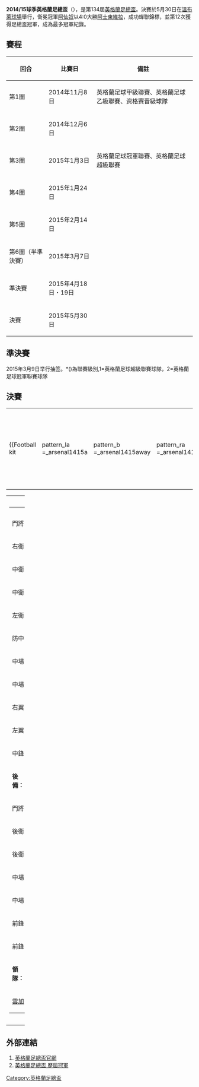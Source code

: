 {{NOTETA|G1=足球|G2=FAcup}}{{Infobox football tournament season
| title                      = 英格蘭足總盃
| year                       = 2014–15
| other_titles               = 
| image                      = 
| imagesize                  = 
| caption                    = 
| country                    = {{ENG}}<br />{{WAL}}
| dates                      = 16/8/2014 – 30/5/2015
| num_teams                  = 736
| champions                  = [[阿仙奴|阿仙奴]] <small>(第 12 次奪冠)</small>
| runner-up                  = [[阿士東維拉|阿士東維拉]]
| third                      = 
| fourth                     = 
| continentalcup1            = 
| continentalcup1 qualifiers = 
| matches                    = 
| goals                      = 
| attendance                 = 
| top goal scorer            = 
| player                     = 
| prevseason                 = [[2013-14球季英格蘭足總盃|2013–14]]
| nextseason                 = [[2015-16球季英格蘭足總盃|2015–16]]
| extra information          = 
| updated                    = 
}}
'''2014/15球季英格蘭足總盃'''（{{lang-en|FA Cup}}），是第134屆[[英格蘭足總盃|英格蘭足總盃]]。決賽於5月30日在[[溫布萊球場|溫布萊球場]]舉行，衛冕冠軍[[阿仙奴|阿仙奴]]以4:0大勝[[阿士東維拉|阿士東維拉]]，成功蟬聯錦標，並第12次獲得足總盃冠軍，成為最多冠軍紀錄。

== 賽程 ==
{| class="wikitable"
!回合!!比賽日!!備註
|-
!第1圈
|2014年11月8日
|英格蘭足球甲級聯賽、英格蘭足球乙級聯賽、资格赛晋級球隊
|-
!第2圈
|2014年12月6日
|
|-
!第3圈
|2015年1月3日
|英格蘭足球冠軍聯賽、英格蘭足球超級聯賽
|-
!第4圈
|2015年1月24日
|
|-
!第5圈
|2015年2月14日
|
|-
!第6圈（半準決賽）
|2015年3月7日
|
|-
!準決賽
|2015年4月18日・19日
|
|-
!決賽
|2015年5月30日
|
|}

== 準決賽 ==
2015年3月9日举行抽签。*()為聯賽級別,1=英格蘭足球超級聯賽球隊，2=英格蘭足球冠軍聯賽球隊

{{footballbox collapsible
|round=
|date=2015年4月18日
|time=17:20
|team1=[[雷丁|雷丁]] (2)
|score= 1 - 2
|aet=yes
|report=[http://www.bbc.co.uk/sport/0/football/32261616 报告]
|team2=[[阿仙奴|阿仙奴]] (1)
|goals1=[[麥奇利|麥奇利]] {{goal|54}}
|goals2=[[阿歷斯·山齊士|阿歷斯·山齊士]] {{goal|39||105+1}}
|stadium=[[溫布萊球場|溫布萊球場]], [[倫敦|倫敦]]
|attendance=84,081人
|referee=[[馬田·艾堅遜|馬田·艾堅遜]]
}}
{{footballbox collapsible
|round=
|date=2015年4月19日
|time=15:00
|team1=[[阿士東維拉|阿士東維拉]] (1)
|score= 2 - 1
|aet=
|report=[http://www.bbc.com/sport/0/football/32273487 报告]
|team2=[[利物浦|利物浦]] (1)
|goals1=[[賓迪基|賓迪基]] {{goal|36}}<br>
[[法比安·德爾夫|法比安·德爾夫]] {{goal|54}}
|goals2=[[古天奴|古天奴]] {{goal|30}}
|stadium=[[溫布萊球場|溫布萊球場]], [[倫敦|倫敦]]
|attendance=85,416人
|referee=[[米高·奧利華|米高·奧利華]]
}}

==決賽==
{{football box
|date=2015年5月30日
|time=17:30 [[英國夏令時間|BST]]
|score=4–0
|report=[http://www.bbc.com/sport/0/football/32856754 報告]
|team1=[[阿仙奴|阿仙奴]] (1)
|team2=[[阿士東維拉|阿士東維拉]] (1)
|goals1=[[禾確特|禾確特]] {{goal|40}}<br>[[阿歷斯·山齊士|阿歷斯·山齊士]] {{goal|50}}<br>[[梅迪薩卡|梅迪薩卡]] {{goal|62}}<br>[[基奧特|基奧特]] {{goal|90+3}}
|goals2=
|stadium=倫敦[[溫布萊球場|溫布萊球場]]
|attendance=89,283
|referee=[[莊拿芬·摩斯|莊拿芬·摩斯]]
}}
{| width=92%
|-
|{{Football kit
| pattern_la =_arsenal1415a
| pattern_b  =_arsenal1415away
| pattern_ra =_arsenal1415a
| pattern_sh =_arsenal1415a
| pattern_so =_arsenal1415a
| leftarm    = 000040
| body       = FFCE00
| rightarm   = 000040
| shorts     = 000040
| socks      = FFCE00
| title      = 阿仙奴
}}
|{{Football kit
| pattern_la= _astonvilla1415h
| pattern_b= _astonvilla1415h
| pattern_ra= _astonvilla1415h
| pattern_so = _astonvilla1415h
| pattern_sh = _astonvilla1415h
| leftarm= 80bfff
| body= 84092e
| rightarm= 80bfff
| shorts= ffffff
| socks= 80bfff
| title      = 阿士東維拉
}}
|}

{| width="100%"
|valign="top" width="50%"|
{| style="font-size: 90%" cellspacing="0" cellpadding="0"
|colspan=4|
|-
!width="35"| !!width="25"|
|-

|門將 || '''1''' ||{{flagicon|POL}} [[沃伊切赫·什琴斯尼|-{zh-hans:沃伊切赫·什琴斯尼;zh-hk:施捷斯尼;zh-tw:什琴斯尼;}-]]
|-
|右衛 || '''39''' ||{{flagicon|ESP}} [[埃克托尔·贝列林|-{zh-hans:埃克托尔·贝列林; zh-hk:比拿連尼;}-]]
|-
|中衛 || '''4''' ||{{flagicon|GER}} [[佩爾·默特薩克|-{zh-hans:佩尔·默特萨克; zh-tw:梅迪薩卡; zh-hk:梅迪薩卡;}-]]
|-
|中衛 || '''6''' ||{{flagicon|FRA}} [[羅倫·哥斯尼|-{zh-hans:洛朗·科斯切尔尼;zh-hk:高斯尼;zh-tw:哥斯尼;}-]]
|-
|左衛 || '''18''' ||{{flagicon|ESP}} [[拿祖·蒙利爾|-{zh-hans:蒙雷亚尔 ;zh-hk:蒙利爾;}-]]
|-
|防中 || '''34''' ||{{flagicon|FRA}} [[弗兰西斯·科克林|-{zh-hans:科克林; zh-hk:高基連;}-]]
|-
|中場 || '''19''' ||{{flagicon|ESP}} [[辛蒂·卡索拉|-{zh-hans:桑蒂·卡索拉;zh-hk:辛迪·卡蘇拿;}-]]（[[隊長_(足球)|隊長]]）
|-
|中場 || '''16''' || {{Flagicon|WAL}} [[阿隆·拉姆塞|-{zh-hans:阿隆·拉姆齐;zh-tw:艾朗·藍斯;zh-hk:艾朗·藍斯;}-]]
|-
|右翼 || '''11''' ||{{flagicon|GER}} [[梅苏特·厄齐尔|-{zh-hans:梅苏特·厄齐尔;zh-tw:奧斯爾;zh-hk:奧斯爾;}-]] || {{suboff|77}}
|-
|左翼 || '''17''' || {{Flagicon|CHL}} [[阿莱克西斯·桑切斯|-{zh-hans:阿莱克西斯·桑切斯;zh-hk:阿歷斯·山齊士;zh-tw:阿歷斯·山齊士;}-]]|| {{suboff|90}}
|-
|中鋒 || '''14''' ||{{flagicon|ENG}} [[西奧·沃爾科特|-{zh-hans:西奥·沃尔科特;zh-tw:禾確特;zh-hk:禾確特}-]]|| {{suboff|77}}
|-
|colspan=3|'''後備：'''
|-
|門將 || '''13''' || {{Flagicon|COL}} [[戴维·奥斯皮纳|-{zh-hans:戴维·奥斯皮纳; zh-tw:奧斯賓拿; zh-hk:奧斯賓拿;}-]]
|-
|後衛 || '''3''' || {{Flagicon|ENG}} [[基蘭·基比斯|-{zh-hans:基兰·吉布斯;zh-hk:基比斯;zh-tw:基比斯;}-]]
|-
|後衛 || '''5''' || {{Flagicon|BRA}} [[加布里埃尔·保利斯塔|-{zh-hans:基比爾·包列斯達; zh-hk:基比爾·保利斯達;}-]]
|-
|中場 || '''10''' ||{{flagicon|ENG}} [[傑克·威爾希爾|-{zh-hans:杰克·威尔希尔;zh-tw:韋舒亞;zh-hk:韋舒亞;}-]] || || {{subon|77}}
|-
|中場 || '''12''' || {{Flagicon|FRA}} [[奥利弗·吉鲁|-{zh-hans:奥利韦尔·吉鲁; zh-tw:基奧特; zh-hk:基奧特;}-]] || || {{subon|77}}
|-
|前鋒 || '''15''' ||{{flagicon|ENG}} [[亚历克斯·奥克斯雷德-张伯伦|-{zh-hans:亚历克斯·奥克斯雷德-张伯伦; zh-hk:阿歷士·張伯倫;}-]] || || {{subon|90}}
|-
|前鋒 || '''20''' || {{Flagicon|FRA}} [[马蒂厄·弗拉米尼|-{zh-hans:马蒂厄·弗拉米尼;zh-hk:法明尼;zh-tw:法明尼;}-]]
|-
|colspan=3|'''領隊：'''
|-
|colspan=3|{{flagicon|FRA}} [[雲加|雲加]]
|}
|valign="top"|
|valign="top" width="50%"|
{| style="font-size: 90%" cellspacing="0" cellpadding="0" align="center"
|colspan=4|
|-
!width=35| !!width=25|
|-
|門將 || '''31''' || {{Flagicon|IRE}} [[沙伊·吉文|-{zh-hans:沙伊·吉文; zh-hk:基雲;}-]]
|-
|右衛 || '''21''' || {{Flagicon|SCO}} [[阿兰·赫顿|-{zh-hans:阿兰·赫顿; zh-hk:阿倫·赫頓;}-]] ||{{yel|33}}
|-
|中衛 || '''5''' || {{Flagicon|DEN}} [[祖利斯·奧高尼|-{zh-hans:约雷斯·奥克雷; zh-hk:奧高尼;}-]]
|-
|中衛 || '''4''' || {{Flagicon|HOL}} [[榮·弗拉爾|-{zh-hans:罗恩·弗拉尔; zh-hk:域拿;}-]]
|-
|左衛 || '''18''' || {{Flagicon|ENG}} [[基蘭·李察遜|-{zh-hans:基蘭·理查德森; zh-hk:基蘭·李察遜;}-]] || {{suboff|68}}
|-
|中場 || '''8''' || {{Flagicon|ENG}} [[汤姆·克莱维利|-{zh-hans:汤姆·克莱维利;zh-hk:湯·卡華利;zh-tw:湯姆·克萊維利;}-]] ||{{yel|14}}
|-
|中場 || '''15''' || {{Flagicon|ENG}} [[艾殊利·韋斯活|-{zh-hans:阿什利·韦斯特伍德; zh-hk:艾殊利·韋斯活;}-]]|| {{yel|52}}{{suboff|71}}
|-
|右翼 || '''16''' || {{Flagicon|ENG}} [[法比安·迪尔夫|-{zh-hans:法比安·迪尔夫; zh-hk:法比安·迪夫;}-]] || {{yel|37}} ||（[[隊長_(足球)|隊長]]）  
|-
|左翼 || '''28''' || {{Flagicon|FRA}} [[查尔斯·恩佐比亚|-{zh-hans:查尔斯·恩佐比亚; zh-hk:尼索比亞;}-]] || {{suboff|53}}
|-
|攻中 || '''20''' || {{Flagicon|BEL}} [[克里斯蒂安·本特克|-{zh-hans:克里斯蒂安·本特克;zh-hk:賓迪基;zh-tw:本特克;}-]]
|-
|前鋒 || '''40''' || {{Flagicon|IRE}} [[積·基亞利殊|積·基亞利殊]] || || 
|-
|colspan=3|'''後備：'''
|-
|門將 || '''1''' || {{Flagicon|USA}} [[布拉德·古赞|-{zh-hans:布拉德·古赞; zh-hk:古辛;}-]]
|-
|後衛 || '''2''' || {{Flagicon|ENG}} [[纳森·贝克|-{zh-hans:纳森·贝克; zh-hk:貝加;}-]]
|-
|中場 || '''7''' || {{Flagicon|HOL}} [[Leandro_Bacuna|-{zh-hans:莱安多·巴库纳; zh-hk:巴古拿;}-]] || {{subon|68}}
|-
|中場 || '''9''' || {{Flagicon|ENG}} [[斯科特·辛克莱尔|-{zh-hans:斯科特·辛克莱尔;zh-hk:史葛·冼佳亞;zh-tw:斯科特·辛克萊;}-]]
|-
|中場 || '''11''' || {{Flagicon|ENG}} [[加布里埃尔·阿格邦拉霍|-{zh-hans:加布里埃尔·阿格邦拉霍;zh-hk:艾邦拉荷;}-]] ||{{subon|53}}{{yel|83}}
|-
|前鋒 || '''12''' || {{Flagicon|ENG}} [[祖·高爾|-{zh-hans:乔·科尔;zh-hk:祖·高爾;zh-tw:喬·科爾;}-]] || || 
|-
|前鋒 || '''24''' || {{Flagicon|COL}} {{tsl|en|Carlos Sánchez Moreno|卡洛斯·山齊士}} ||{{subon|71}}
|-
|colspan=3|'''領隊：'''
|-
|colspan=3|{{flagicon|ENG}} [[蒂姆·舍伍德|添·舒活]]
|}
|}

==外部連結==
#[http://www.thefa.com/thefacup 英格蘭足總盃官網]{{Webarchive|url=https://wayback.archive-it.org/all/20120424194609/http://www.thefa.com/TheFACup |date=2012-04-24 }}
#[http://www.worldfootball.net/winner/eng-fa-cup/ 英格蘭足總盃 歷屆冠軍]{{Wayback|url=http://www.worldfootball.net/winner/eng-fa-cup/ |date=20190102002248 }}

{{英格兰足总杯}}

[[Category:英格蘭足總盃|Category:英格蘭足總盃]]